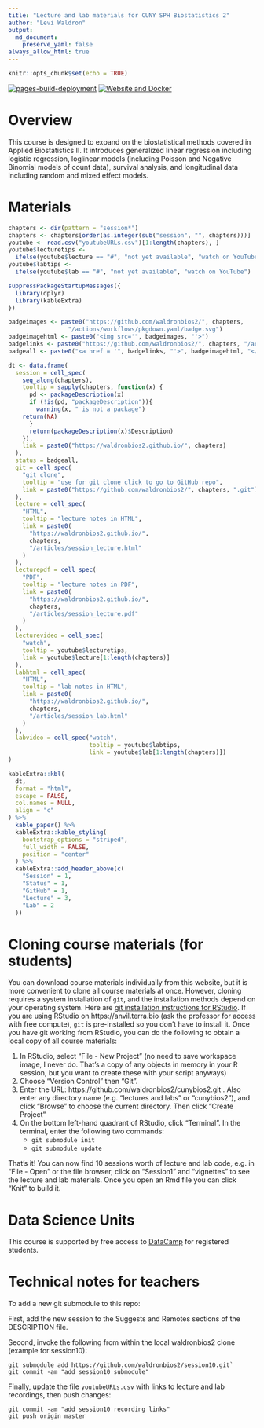 ```yaml
---
title: "Lecture and lab materials for CUNY SPH Biostatistics 2"
author: "Levi Waldron"
output: 
  md_document:
    preserve_yaml: false
always_allow_html: true
---
```


```r
knitr::opts_chunk$set(echo = TRUE)
```

<!-- badges: start -->
[![pages-build-deployment](https://github.com/waldronbios2/cunybios2/actions/workflows/pages/pages-build-deployment/badge.svg)](https://github.com/waldronbios2/cunybios2/actions/workflows/pages/pages-build-deployment)
[![Website and Docker](https://github.com/waldronbios2/cunybios2/actions/workflows/build.yaml/badge.svg)](https://github.com/waldronbios2/cunybios2/actions/workflows/build.yaml)
<!-- badges: end -->

# Overview

This course is designed to expand on the biostatistical methods
covered in Applied Biostatistics II. It introduces generalized linear
regression including logistic regression, loglinear models (including
Poisson and Negative Binomial models of count data), survival
analysis, and longitudinal data including random and mixed effect
models.

# Materials

```r
chapters <- dir(pattern = "session*")
chapters <- chapters[order(as.integer(sub("session", "", chapters)))]
youtube <- read.csv("youtubeURLs.csv")[1:length(chapters), ]
youtube$lecturetips <-
  ifelse(youtube$lecture == "#", "not yet available", "watch on YouTube")
youtube$labtips <-
  ifelse(youtube$lab == "#", "not yet available", "watch on YouTube")
```

```r
suppressPackageStartupMessages({
  library(dplyr)
  library(kableExtra)
})
```

```r
badgeimages <- paste0("https://github.com/waldronbios2/", chapters, 
                 "/actions/workflows/pkgdown.yaml/badge.svg")
badgeimagehtml <- paste0("<img src='", badgeimages, "'>")
badgelinks <- paste0("https://github.com/waldronbios2/", chapters, "/actions/workflows/pkgdown.yaml")
badgeall <- paste0("<a href = '", badgelinks, "'>", badgeimagehtml, "</a>")
```

```r
dt <- data.frame(
  session = cell_spec(
    seq_along(chapters),
    tooltip = sapply(chapters, function(x) {
      pd <- packageDescription(x)
      if (!is(pd, "packageDescription")){
        warning(x, " is not a package")
	return(NA)
      }
      return(packageDescription(x)$Description)
    }),
    link = paste0("https://waldronbios2.github.io/", chapters)
  ),
  status = badgeall,
  git = cell_spec(
    "git clone",
    tooltip = "use for git clone click to go to GitHub repo",
    link = paste0("https://github.com/waldronbios2/", chapters, ".git")
  ),
  lecture = cell_spec(
    "HTML",
    tooltip = "lecture notes in HTML",
    link = paste0(
      "https://waldronbios2.github.io/",
      chapters,
      "/articles/session_lecture.html"
    )
  ),
  lecturepdf = cell_spec(
    "PDF",
    tooltip = "lecture notes in PDF",
    link = paste0(
      "https://waldronbios2.github.io/",
      chapters,
      "/articles/session_lecture.pdf"
    )
  ),
  lecturevideo = cell_spec(
    "watch",
    tooltip = youtube$lecturetips,
    link = youtube$lecture[1:length(chapters)]
  ),
  labhtml = cell_spec(
    "HTML",
    tooltip = "lab notes in HTML",
    link = paste0(
      "https://waldronbios2.github.io/",
      chapters,
      "/articles/session_lab.html"
    )
  ),
  labvideo = cell_spec("watch",
                       tooltip = youtube$labtips,
                       link = youtube$lab[1:length(chapters)])
)
```

```r
kableExtra::kbl(
  dt,
  format = "html",
  escape = FALSE,
  col.names = NULL,
  align = "c"
) %>%
  kable_paper() %>%
  kableExtra::kable_styling(
    bootstrap_options = "striped",
    full_width = FALSE,
    position = "center"
  ) %>%
  kableExtra::add_header_above(c(
    "Session" = 1,
    "Status" = 1,
    "GitHub" = 1,
    "Lecture" = 3,
    "Lab" = 2
  ))
```

# Cloning course materials (for students)

You can download course materials individually from this website, but it is more convenient to clone all course materials at once. However, cloning requires a system installation of `git`, and the installation methods depend on your operating system. Here are [git installation instructions for RStudio](https://support.rstudio.com/hc/en-us/articles/200532077-Version-Control-with-Git-and-SVN).  If you are using RStudio on https://anvil.terra.bio (ask the professor for access with free compute), `git` is pre-installed so you don't have to install it. Once you have git working from RStudio, you can do the following to obtain a local copy of all course materials:

1. In RStudio, select "File - New Project" (no need to save workspace image, I never do. That's a copy of any objects in memory in your R session, but you want to create these with your script anyways)
2. Choose "Version Control" then "Git". 
3. Enter the URL: https://github.com/waldronbios2/cunybios2.git . Also enter any directory name (e.g. "lectures and labs" or "cunybios2"), and click "Browse" to choose the current directory. Then click "Create Project"
4. On the bottom left-hand quadrant of RStudio, click "Terminal". In the terminal, enter the following two commands:
    + `git submodule init`
    + `git submodule update`

That's it! You can now find 10 sessions worth of lecture and lab code, e.g. in "File - Open" or the file browser, click on "Session1" and "vignettes" to see the lecture and lab materials. Once you open an Rmd file you can click "Knit" to build it.


# Data Science Units

This course is supported by free access to
[DataCamp](https://www.datacamp.com/) for registered students.

# Technical notes for teachers

To add a new git submodule to this repo:

First, add the new session to the Suggests and Remotes sections of the
DESCRIPTION file.

Second, invoke the following from within the local waldronbios2 clone
(example for session10):

```
git submodule add https://github.com/waldronbios2/session10.git`
git commit -am "add session10 submodule"
```

Finally, update the file `youtubeURLs.csv` with links to lecture and lab
recordings, then push changes:

```
git commit -am "add session10 recording links"
git push origin master
```
